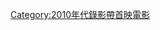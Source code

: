 {{Year by category
|m=2
|c=0
|d=1
|y=5
|cat=錄影帶首映電影
|sortkey=錄影帶首映電影
|parent=各年非戲院首映電影
|subcat=2015年電影作品
}}
[[Category:2010年代錄影帶首映電影|Category:2010年代錄影帶首映電影]]